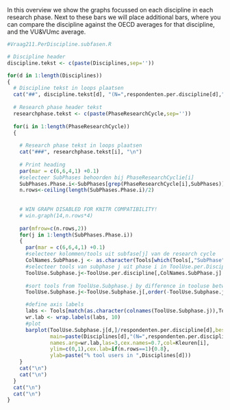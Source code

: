 
In this overview we show the graphs focussed on each discipline in each research phase. Next to these bars we will place additional bars, where you can compare the discipline against the OECD averages for that discipline, and the VU&VUmc average.


```r
#Vraag211.PerDiscipline.subfasen.R

# Discipline header
discipline.tekst <- c(paste(Disciplines,sep=''))

for(d in 1:length(Disciplines))
{ 
  # Discipline tekst in loops plaatsen
  cat("##", discipline.tekst[d], "(N=",respondenten.per.discipline[d],")", "\n")
  
  # Research phase header tekst
  researchphase.tekst <- c(paste(PhaseResearchCycle,sep=''))  
  
  for(i in 1:length(PhaseResearchCycle))
  { 
    
    # Research phase tekst in loops plaatsen
    cat("###", researchphase.tekst[i], "\n")
    
    # Print heading
    par(mar = c(6,6,4,1) +0.1)
    #selecteer SubPhases behoorden bij PhaseResearchCyclie[i]
    SubPhases.Phase.i<-SubPhases[grep(PhaseResearchCycle[i],SubPhases)]
    n.rows<-ceiling(length(SubPhases.Phase.i)/2)
    
    
    # WIN GRAPH DISABLED FOR KNITR COMPATIBILITY!
    # win.graph(14,n.rows*4)
    
    par(mfrow=c(n.rows,2))
    for(j in 1:length(SubPhases.Phase.i))
    {
      par(mar = c(6,6,4,1) +0.1)
      #selecteer kolommen/tools uit subfase[j] van de research cycle
      ColNames.SubPhase.j <- as.character(Tools[which(Tools[,"SubPhase"]==SubPhases.Phase.i[j]),"Variable.name"])
      #selecteer tools van subphase j uit phase i in ToolUse.per.Discipline
      ToolUse.Subphase.j<-ToolUse.per.discipline[,ColNames.SubPhase.j]
      
      #sort tools from ToolUse.Subphase.j by difference in tooluse between tenure-groups
      ToolUse.Subphase.j<-ToolUse.Subphase.j[,order(-ToolUse.Subphase.j[d,])]

      #define axis labels
      labs <- Tools[match(as.character(colnames(ToolUse.Subphase.j)),Tools[,"Variable.name"]),"Tool.name"]
      wr.lab <- wrap.labels(labs, 10)
      #plot
      barplot(ToolUse.Subphase.j[d,]/respondenten.per.discipline[d],beside=TRUE,
              main=paste(Disciplines[d],"(N=",respondenten.per.discipline[d],")"," - ",SubPhases.Phase.i[j]),
              names.arg=wr.lab,las=3,cex.names=0.7,col=Kleuren[i],
              ylim=c(0,1),cex.lab=if(n.rows==1){0.8},
              ylab=paste("% tool users in ",Disciplines[d]))
    }
    cat("\n")
    cat("\n")
  }
  cat("\n")
  cat("\n")
}

```  